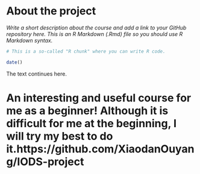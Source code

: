 
# About the project

*Write a short description about the course and add a link to your GitHub repository here. This is an R Markdown (.Rmd) file so you should use R Markdown syntax.*

```r
# This is a so-called "R chunk" where you can write R code.

date()

```
The text continues here.

# An interesting and useful course for me as a beginner! Although it is difficult for me at the beginning, I will try my best to do it.https://github.com/XiaodanOuyang/IODS-project